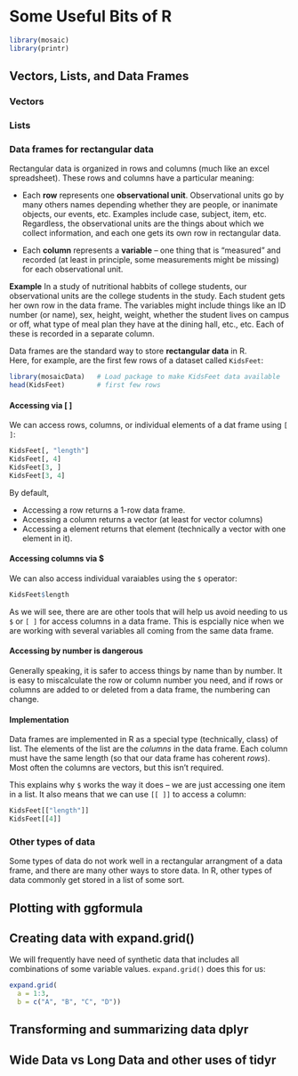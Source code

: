 
# Some Useful Bits of R

```r
library(mosaic)
library(printr)
```


## Vectors, Lists, and Data Frames

### Vectors

### Lists

### Data frames for rectangular data

Rectangular data is organized in rows and columns (much like an excel
spreadsheet).  These rows and columns have a particular meaning:

  * Each **row** represents one **observational unit**.  Observational units go
  by many others names depending whether they are people, or inanimate objects,
  our events, etc.  Examples include case, subject, item, etc. Regardless, the 
  observational units are the things about which we collect information, and each
  one gets its own row in rectangular data.
  
  * Each **column** represents a **variable** -- one thing that is "measured" and 
  recorded (at least in principle, some measurements might be missing) for each
  observational unit.
  
**Example** In a study of nutritional habbits of college students, our observational
units are the college students in the study.  Each student gets her own row in the data
frame.  The variables might include things like an ID number (or name), sex, height, 
weight, whether the student lives on campus or off, what type of meal plan they have
at the dining hall, etc., etc.  Each of these is recorded in a separate column.

Data frames are the standard way to store **rectangular data** in R.  
Here, for example, are the first few rows of a dataset called `KidsFeet`:

```r
library(mosaicData)   # Load package to make KidsFeet data available
head(KidsFeet)        # first few rows
```

#### Accessing via [ ]

We can access rows, columns, or individual elements of a 
dat frame using `[ ]`:

```r
KidsFeet[, "length"]
KidsFeet[, 4]
KidsFeet[3, ]
KidsFeet[3, 4]
```

By default,

* Accessing a row returns a 1-row data frame.
* Accessing a column returns a vector (at least for vector columns)
* Accessing a element returns that element (technically a vector with
one element in it).

#### Accessing columns via $

We can also access individual varaiables using the `$` operator:

```r
KidsFeet$length
```


As we will see, there are are other tools that will help us avoid 
needing to us `$` or `[ ]` for access columns in a data frame.  This is 
espcially nice when we are working with several variables all coming
from the same data frame.

#### Accessing by number is dangerous

Generally speaking, it is safer to access things by name than by number. It is
easy to miscalculate the row or column number you need, and if rows or columns
are added to or deleted from a data frame, the numbering can change.

#### Implementation

Data frames are implemented in R as a special type (technically, class) of list.
The elements of the list are the *columns* in the data frame.  Each column must
have the same length (so that our data frame has coherent *rows*).  Most often the 
columns are vectors, but this isn't required.

This explains why `$` works the way it does -- we are just accessing
one item in a list.  It also means that we can use `[[ ]]` to access
a column:

```r
KidsFeet[["length"]]
KidsFeet[[4]]
```

### Other types of data

Some types of data do not work well in a rectangular arrangment of a data frame,
and there are many other ways to store data.  In R, other types of data commonly
get stored in a list of some sort.

## Plotting with ggformula

## Creating data with expand.grid()

We will frequently have need of synthetic data that includes all combinations
of some variable values.  `expand.grid()` does this for us:

```r
expand.grid(
  a = 1:3, 
  b = c("A", "B", "C", "D"))
```

## Transforming and summarizing data dplyr

## Wide Data vs Long Data and other uses of tidyr

